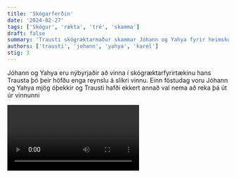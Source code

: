 ```yaml
---
title: 'Skógarferðin'
date: '2024-02-27'
tags: ['Skógur', 'rækta', 'tré', 'skamma']
draft: false
summary: 'Trausti skógræktarmaður skammar Jóhann og Yahya fyrir heimskulega hegðun'
authors: ['trausti', 'johann', 'yahya', 'karel']
stig: 3
---
```



Jóhann og Yahya eru nýbyrjaðir að vinna í skógræktarfyrirtækinu hans Trausta
þó þeir höfðu enga reynslu á slíkri vinnu.
Einn föstudag voru Jóhann og Yahya mjög óþekkir 
og Trausti hafði ekkert annað val nema að reka þá út úr vinnunni


<Video id="t3WkAgXFCmU" />


Við spiluðum líka óvart smá Geometry dash.


<Video id="UoZYeiVFYCM" />
